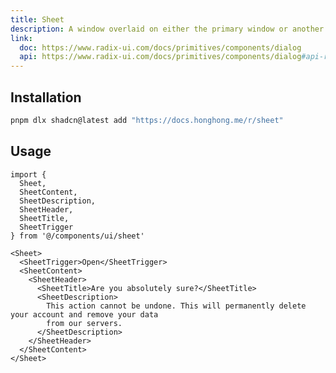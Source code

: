 ```yaml
---
title: Sheet
description: A window overlaid on either the primary window or another dialog window, rendering the content underneath inert.
link:
  doc: https://www.radix-ui.com/docs/primitives/components/dialog
  api: https://www.radix-ui.com/docs/primitives/components/dialog#api-reference
---
```


<ComponentPreview name='sheet/sheet' />

## Installation

```bash
pnpm dlx shadcn@latest add "https://docs.honghong.me/r/sheet"
```

## Usage

```tsx
import {
  Sheet,
  SheetContent,
  SheetDescription,
  SheetHeader,
  SheetTitle,
  SheetTrigger
} from '@/components/ui/sheet'
```

```tsx
<Sheet>
  <SheetTrigger>Open</SheetTrigger>
  <SheetContent>
    <SheetHeader>
      <SheetTitle>Are you absolutely sure?</SheetTitle>
      <SheetDescription>
        This action cannot be undone. This will permanently delete your account and remove your data
        from our servers.
      </SheetDescription>
    </SheetHeader>
  </SheetContent>
</Sheet>
```
